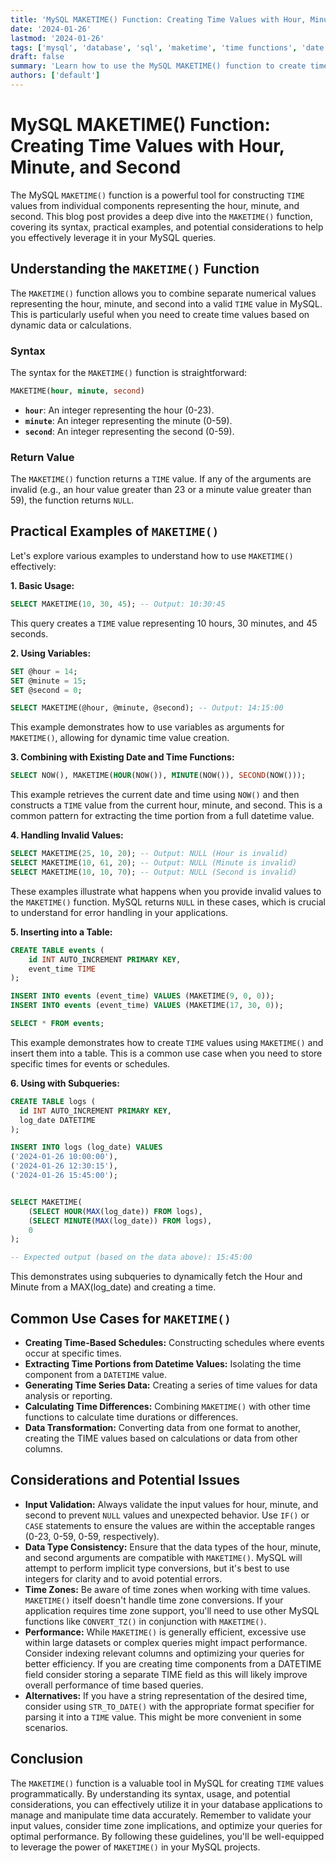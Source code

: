 ```yaml
---
title: 'MySQL MAKETIME() Function: Creating Time Values with Hour, Minute, and Second'
date: '2024-01-26'
lastmod: '2024-01-26'
tags: ['mysql', 'database', 'sql', 'maketime', 'time functions', 'date and time', 'database management']
draft: false
summary: 'Learn how to use the MySQL MAKETIME() function to create time values from separate hour, minute, and second components. This comprehensive guide covers syntax, usage examples, common use cases, and potential issues, making you a MAKETIME() expert.'
authors: ['default']
---
```


# MySQL MAKETIME() Function: Creating Time Values with Hour, Minute, and Second

The MySQL `MAKETIME()` function is a powerful tool for constructing `TIME` values from individual components representing the hour, minute, and second.  This blog post provides a deep dive into the `MAKETIME()` function, covering its syntax, practical examples, and potential considerations to help you effectively leverage it in your MySQL queries.

## Understanding the `MAKETIME()` Function

The `MAKETIME()` function allows you to combine separate numerical values representing the hour, minute, and second into a valid `TIME` value in MySQL. This is particularly useful when you need to create time values based on dynamic data or calculations.

### Syntax

The syntax for the `MAKETIME()` function is straightforward:

```sql
MAKETIME(hour, minute, second)
```

*   **`hour`**: An integer representing the hour (0-23).
*   **`minute`**: An integer representing the minute (0-59).
*   **`second`**: An integer representing the second (0-59).

### Return Value

The `MAKETIME()` function returns a `TIME` value.  If any of the arguments are invalid (e.g., an hour value greater than 23 or a minute value greater than 59), the function returns `NULL`.

## Practical Examples of `MAKETIME()`

Let's explore various examples to understand how to use `MAKETIME()` effectively:

**1. Basic Usage:**

```sql
SELECT MAKETIME(10, 30, 45); -- Output: 10:30:45
```

This query creates a `TIME` value representing 10 hours, 30 minutes, and 45 seconds.

**2. Using Variables:**

```sql
SET @hour = 14;
SET @minute = 15;
SET @second = 0;

SELECT MAKETIME(@hour, @minute, @second); -- Output: 14:15:00
```

This example demonstrates how to use variables as arguments for `MAKETIME()`, allowing for dynamic time value creation.

**3. Combining with Existing Date and Time Functions:**

```sql
SELECT NOW(), MAKETIME(HOUR(NOW()), MINUTE(NOW()), SECOND(NOW()));
```

This example retrieves the current date and time using `NOW()` and then constructs a `TIME` value from the current hour, minute, and second.  This is a common pattern for extracting the time portion from a full datetime value.

**4. Handling Invalid Values:**

```sql
SELECT MAKETIME(25, 10, 20); -- Output: NULL (Hour is invalid)
SELECT MAKETIME(10, 61, 20); -- Output: NULL (Minute is invalid)
SELECT MAKETIME(10, 10, 70); -- Output: NULL (Second is invalid)
```

These examples illustrate what happens when you provide invalid values to the `MAKETIME()` function.  MySQL returns `NULL` in these cases, which is crucial to understand for error handling in your applications.

**5. Inserting into a Table:**

```sql
CREATE TABLE events (
    id INT AUTO_INCREMENT PRIMARY KEY,
    event_time TIME
);

INSERT INTO events (event_time) VALUES (MAKETIME(9, 0, 0));
INSERT INTO events (event_time) VALUES (MAKETIME(17, 30, 0));

SELECT * FROM events;
```

This example demonstrates how to create `TIME` values using `MAKETIME()` and insert them into a table.  This is a common use case when you need to store specific times for events or schedules.

**6.  Using with Subqueries:**

```sql
CREATE TABLE logs (
  id INT AUTO_INCREMENT PRIMARY KEY,
  log_date DATETIME
);

INSERT INTO logs (log_date) VALUES
('2024-01-26 10:00:00'),
('2024-01-26 12:30:15'),
('2024-01-26 15:45:00');


SELECT MAKETIME(
    (SELECT HOUR(MAX(log_date)) FROM logs),
    (SELECT MINUTE(MAX(log_date)) FROM logs),
    0
);

-- Expected output (based on the data above): 15:45:00

```
This demonstrates using subqueries to dynamically fetch the Hour and Minute from a MAX(log_date) and creating a time.
## Common Use Cases for `MAKETIME()`

*   **Creating Time-Based Schedules:** Constructing schedules where events occur at specific times.
*   **Extracting Time Portions from Datetime Values:** Isolating the time component from a `DATETIME` value.
*   **Generating Time Series Data:** Creating a series of time values for data analysis or reporting.
*   **Calculating Time Differences:** Combining `MAKETIME()` with other time functions to calculate time durations or differences.
*   **Data Transformation:** Converting data from one format to another, creating the TIME values based on calculations or data from other columns.

## Considerations and Potential Issues

*   **Input Validation:**  Always validate the input values for hour, minute, and second to prevent `NULL` values and unexpected behavior. Use `IF()` or `CASE` statements to ensure the values are within the acceptable ranges (0-23, 0-59, 0-59, respectively).
*   **Data Type Consistency:** Ensure that the data types of the hour, minute, and second arguments are compatible with `MAKETIME()`.  MySQL will attempt to perform implicit type conversions, but it's best to use integers for clarity and to avoid potential errors.
*   **Time Zones:** Be aware of time zones when working with time values. `MAKETIME()` itself doesn't handle time zone conversions.  If your application requires time zone support, you'll need to use other MySQL functions like `CONVERT_TZ()` in conjunction with `MAKETIME()`.
*   **Performance:** While `MAKETIME()` is generally efficient, excessive use within large datasets or complex queries might impact performance.  Consider indexing relevant columns and optimizing your queries for better efficiency.  If you are creating time components from a DATETIME field consider storing a separate TIME field as this will likely improve overall performance of time based queries.
*   **Alternatives:**  If you have a string representation of the desired time, consider using `STR_TO_DATE()` with the appropriate format specifier for parsing it into a `TIME` value. This might be more convenient in some scenarios.

## Conclusion

The `MAKETIME()` function is a valuable tool in MySQL for creating `TIME` values programmatically. By understanding its syntax, usage, and potential considerations, you can effectively utilize it in your database applications to manage and manipulate time data accurately.  Remember to validate your input values, consider time zone implications, and optimize your queries for optimal performance.  By following these guidelines, you'll be well-equipped to leverage the power of `MAKETIME()` in your MySQL projects.